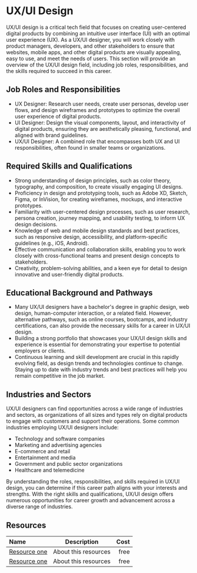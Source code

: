 # UX/UI Design

UX/UI design is a critical tech field that focuses on creating user-centered digital products by combining an intuitive
user interface (UI) with an optimal user experience (UX). As a UX/UI designer, you will work closely with product managers,
developers, and other stakeholders to ensure that websites, mobile apps, and other digital products are visually appealing,
easy to use, and meet the needs of users. This section will provide an overview of the UX/UI design field, including job
roles, responsibilities, and the skills required to succeed in this career.

## Job Roles and Responsibilities

- UX Designer: Research user needs, create user personas, develop user flows, and design wireframes and prototypes to
  optimize the overall user experience of digital products.
- UI Designer: Design the visual components, layout, and interactivity of digital products, ensuring they are aesthetically
  pleasing, functional, and aligned with brand guidelines.
- UX/UI Designer: A combined role that encompasses both UX and UI responsibilities, often found in smaller teams or
  organizations.

## Required Skills and Qualifications

- Strong understanding of design principles, such as color theory, typography, and composition, to create visually engaging
  UI designs.
- Proficiency in design and prototyping tools, such as Adobe XD, Sketch, Figma, or InVision, for creating wireframes,
  mockups, and interactive prototypes.
- Familiarity with user-centered design processes, such as user research, persona creation, journey mapping, and usability
  testing, to inform UX design decisions.
- Knowledge of web and mobile design standards and best practices, such as responsive design, accessibility, and
  platform-specific guidelines (e.g., iOS, Android).
- Effective communication and collaboration skills, enabling you to work closely with cross-functional teams and present
  design concepts to stakeholders.
- Creativity, problem-solving abilities, and a keen eye for detail to design innovative and user-friendly digital products.

## Educational Background and Pathways

- Many UX/UI designers have a bachelor's degree in graphic design, web design, human-computer interaction, or a related field.
  However, alternative pathways, such as online courses, bootcamps, and industry certifications, can also provide the
  necessary skills for a career in UX/UI design.
- Building a strong portfolio that showcases your UX/UI design skills and experience is essential for demonstrating your
  expertise to potential employers or clients.
- Continuous learning and skill development are crucial in this rapidly evolving field, as design trends and technologies
  continue to change. Staying up to date with industry trends and best practices will help you remain competitive in the job
  market.

## Industries and Sectors

UX/UI designers can find opportunities across a wide range of industries and sectors, as organizations of all sizes and
types rely on digital products to engage with customers and support their operations. Some common industries employing
UX/UI designers include:

- Technology and software companies
- Marketing and advertising agencies
- E-commerce and retail
- Entertainment and media
- Government and public sector organizations
- Healthcare and telemedicine

By understanding the roles, responsibilities, and skills required in UX/UI design, you can determine if this career path
aligns with your interests and strengths. With the right skills and qualifications, UX/UI design offers numerous
opportunities for career growth and advancement across a diverse range of industries.

## Resources

| Name   | Description | Cost |
| :----- | :----: | ----: |
| [Resource one](https://example.com/)    |  About this resources   |   free |
| [Resource one](https://example.com/)    |  About this resources   |   free |